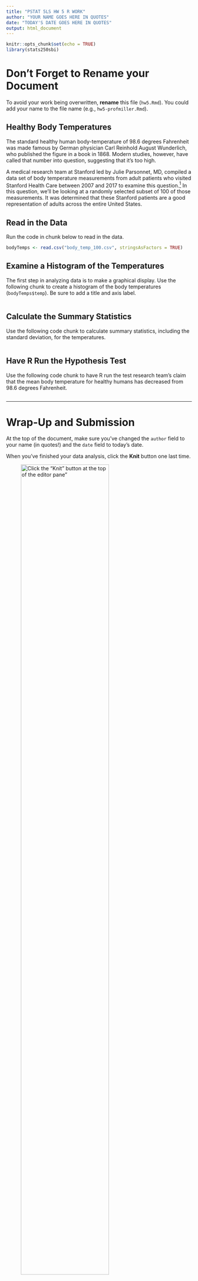 ```yaml
---
title: "PSTAT 5LS HW 5 R WORK"
author: "YOUR NAME GOES HERE IN QUOTES"
date: "TODAY'S DATE GOES HERE IN QUOTES"
output: html_document
---
```


```r
knitr::opts_chunk$set(echo = TRUE)
library(stats250sbi)
```

# Don't Forget to Rename your Document

To avoid your work being overwritten, **rename** this file (`hw5.Rmd`). You could add your name to the file name (e.g., `hw5-profmiller.Rmd`).

## Healthy Body Temperatures

The standard healthy human body-temperature of 98.6 degrees Fahrenheit was made famous by German physician Carl Reinhold August Wunderlich, who published the figure in a book in 1868. Modern studies, however, have called that number into question, suggesting that it's too high.

A medical research team at Stanford led by Julie Parsonnet, MD, compiled a data set of body temperature measurements from adult patients who visited Stanford Health Care between 2007 and 2017 to examine this question.[^1] In this question, we'll be looking at a randomly selected subset of 100 of those measurements. It was determined that these Stanford patients are a good representation of adults across the entire United States.

[^1]: Myroslava Protsiv, Catherine Ley, Joanna Lankester, Trevor Hastie, Julie Parsonnet (2020) Decreasing human body temperature in the United States since the Industrial Revolution eLife 9:e49555, https://doi.org/10.7554/eLife.49555

## Read in the Data

Run the code in chunk below to read in the data.

```r
bodyTemps <- read.csv("body_temp_100.csv", stringsAsFactors = TRUE)

```

## Examine a Histogram of the Temperatures

The first step in analyzing data is to make a graphical display. Use the following chunk to create a histogram of the body temperatures (`bodyTemps$temp`). Be sure to add a title and axis label. 

```r





```

## Calculate the Summary Statistics

Use the following code chunk to calculate summary statistics, including the standard deviation, for the temperatures.

```r




```

## Have R Run the Hypothesis Test

Use the following code chunk to have R run the test research team’s claim that the mean body temperature for healthy humans has decreased from 98.6 degrees Fahrenheit.

```r



```


<hr />

# Wrap-Up and Submission

At the top of the document, make sure you've changed the `author` field to your name (in quotes!) and the `date` field to today's date.

When you've finished your data analysis, click the **Knit** button one last time.<br />

![Click the "Knit" button at the top of the editor pane"](assets/images/hw1-knit-button.png){width="75%"}


### Submission instructions

```{=html}
<!-- This is a comment and will not show up in your document. Note that the
numbering here is all 1's. This will automatically be converted to 1, 2, etc.
when you knit the document; writing all 1's makes it so you don't have to
constantly update the numbering when you move things around in editing! -->
```
1.  In the Files pane, check the box next to your `hw3.html`: </br>

![Check the box next to your `hw1.html`](assets/images/hw1_check_html.png){width="50%"}

2.  Click More → Export... </br>

![Click the More menu, then Export](assets/images/html_export.png){width="50%"}

</br>

3.  Click Download and save the file on your computer in a folder you'll remember and be able to find later. You can just call the file `hw3-yourname.html` or whatever else you'd like (as long as you remember what you called it).

![Click Download to save the file](assets/images/hw1_html_download.png){width="50%"}


